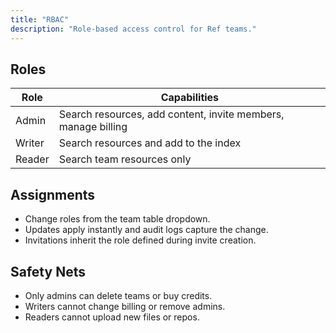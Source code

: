 ```yaml
---
title: "RBAC"
description: "Role-based access control for Ref teams."
---
```


## Roles

| Role | Capabilities |
| --- | --- |
| Admin | Search resources, add content, invite members, manage billing |
| Writer | Search resources and add to the index |
| Reader | Search team resources only |

## Assignments

- Change roles from the team table dropdown.
- Updates apply instantly and audit logs capture the change.
- Invitations inherit the role defined during invite creation.

## Safety Nets

- Only admins can delete teams or buy credits.
- Writers cannot change billing or remove admins.
- Readers cannot upload new files or repos.
